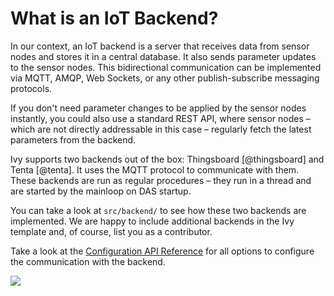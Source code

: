 
# What is an IoT Backend?

In our context, an IoT backend is a server that receives data from sensor nodes and stores it in a central database. It also sends parameter updates to the sensor nodes. This bidirectional communication can be implemented via MQTT, AMQP, Web Sockets, or any other publish-subscribe messaging protocols.

<Callout emoji="💡" type="info">
  If you don't need parameter changes to be applied by the sensor nodes
  instantly, you could also use a standard REST API, where sensor nodes – which
  are not directly addressable in this case – regularly fetch the latest
  parameters from the backend.
</Callout>

Ivy supports two backends out of the box: Thingsboard [@thingsboard] and Tenta [@tenta]. It uses the MQTT protocol to communicate with them. These backends are run as regular procedures – they run in a thread and are started by the mainloop on DAS startup.

You can take a look at `src/backend/` to see how these two backends are implemented. We are happy to include additional backends in the Ivy template and, of course, list you as a contributor.

Take a look at the [Configuration API Reference](/api-reference/configuration) for all options to configure the communication with the backend.

![](../../../paper/figures/ivy-architecture-fig-1.png)

